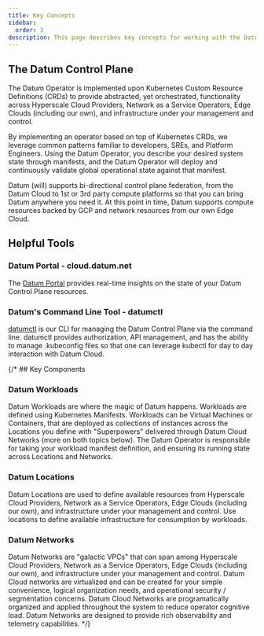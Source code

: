 ```yaml
---
title: Key Concepts
sidebar:
  order: 3
description: This page describes key concepts for working with the Datum Cloud.
---
```


## The Datum Control Plane

The Datum Operator is implemented upon Kubernetes Custom Resource Definitions
(CRDs) to provide abstracted, yet orchestrated, functionality across Hyperscale
Cloud Providers, Network as a Service Operators, Edge Clouds (including our
own), and infrastructure under your management and control.

By implementing an operator based on top of Kubernetes CRDs, we leverage common
patterns familiar to developers, SREs, and Platform Engineers. Using the Datum
Operator, you describe your desired system state through manifests, and the
Datum Operator will deploy and continuously validate global operational state
against that manifest.

Datum (will) supports bi-directional control plane federation, from the Datum
Cloud to 1st or 3rd party compute platforms so that you can bring Datum anywhere
you need it. At this point in time, Datum supports compute resources backed by
GCP and network resources from our own Edge Cloud.

## Helpful Tools

### Datum Portal - cloud.datum.net

The [Datum Portal](https://cloud.datum.net) provides real-time insights on the
state of your Datum Control Plane resources.

### Datum's Command Line Tool - datumctl

[datumctl](https://docs.datum.net/docs/tasks/tools/#datumctl) is our CLI for
managing the Datum Control Plane via the command line. datumctl provides
authorization, API management, and has the ability to manage .kubeconfig files
so that one can leverage kubectl for day to day interaction with Datum Cloud.

{/* ## Key Components

### Datum Workloads

Datum Workloads are where the magic of Datum happens. Workloads are defined
using Kubernetes Manifests. Workloads can be Virtual Machines or Containers,
that are deployed as collections of instances across the Locations you define
with "Superpowers" delivered through Datum Cloud Networks (more on both topics
below). The Datum Operator is responsible for taking your workload manifest
definition, and ensuring its running state across Locations and Networks.

### Datum Locations

Datum Locations are used to define available resources from Hyperscale Cloud
Providers, Network as a Service Operators, Edge Clouds (including our own), and
infrastructure under your management and control. Use locations to define
available infrastructure for consumption by workloads.

### Datum Networks

Datum Networks are "galactic VPCs" that can span among Hyperscale Cloud
Providers, Network as a Service Operators, Edge Clouds (including our own), and
infrastructure under your management and control. Datum Cloud networks are
virtualized and can be created for your simple convenience, logical organization
needs, and operational security / segmentation concerns. Datum Cloud Networks
are programatically organized and applied throughout the system to reduce
operator cognitive load. Datum Networks are designed to provide rich
observability and telemetry capabilities. */}
